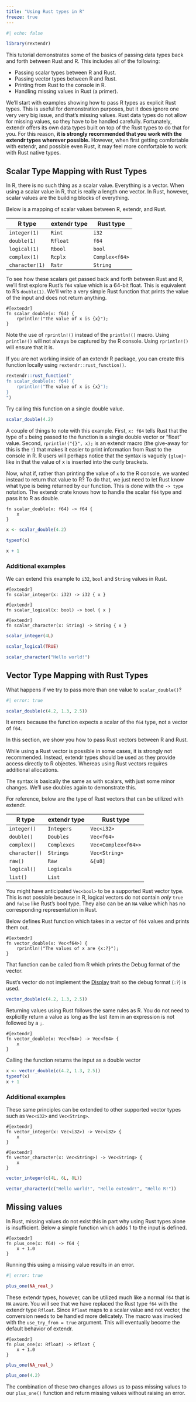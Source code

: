 ```yaml
---
title: "Using Rust types in R"
freeze: true
---
```


```r
#| echo: false

library(rextendr)

```

This tutorial demonstrates some of the basics of passing data types back and
forth between Rust and R. This includes all of the following:

-   Passing scalar types between R and Rust.
-   Passing vector types between R and Rust.
-   Printing from Rust to the console in R.
-   Handling missing values in Rust (a primer).

We'll start with examples showing how to pass R types as explicit Rust types.
This is useful for demonstration purposes, but it does ignore one very very big
issue, and that's missing values. Rust data types do not allow for missing
values, so they have to be handled carefully. Fortunately, extendr offers its
own data types built on top of the Rust types to do that for you. For this
reason, **it is strongly recommended that you work with the extendr types
wherever possible.** However, when first getting comfortable with extendr, 
and possible even Rust, it may feel more comfortable to work with Rust
native types. 

## Scalar Type Mapping with Rust Types

In R, there is no such thing as a scalar value. Everything is a vector.
When using a scalar value in R, that is really a length one vector. In Rust,
however, scalar values are the building blocks of everything. 

Below is a mapping of scalar values between R, extendr, and Rust. 


| R type         | extendr type | Rust type      |
|----------------|--------------|----------------|
| `integer(1)`   | `Rint`       | `i32`          |
| `double(1)`    | `Rfloat`     | `f64`          |
| `logical(1)`   | `Rbool`      | `bool`         |
| `complex(1)`   | `Rcplx`      | `Complex<f64>` |
| `character(1)` | `Rstr`       | `String`       |

To see how these scalars get passed back and forth between Rust and R,
we'll first explore Rust's `f64` value which is a 64-bit float. This is 
equivalent to R's `double(1)`. We'll write a very simple Rust function that 
prints the value of the input and does not return anything. 

```extendrsrc
#[extendr]
fn scalar_double(x: f64) { 
    rprintln!("The value of x is {x}"); 
}
```

::: callout-note
Note the use of `rprintln!()` instead of the `println!()` macro.
Using `println!()` will not always be captured by the R console. Using
`rprintln!()` will ensure that it is. 
:::

If you are not working inside of an extendr R package, you can create this function locally
using `rextendr::rust_function()`.

```r
rextendr::rust_function("
fn scalar_double(x: f64) { 
    rprintln!("The value of x is {x}"); 
}
")
```

Try calling this function on a single double value. 

```r
scalar_double(4.2)
```

A couple of things to note with this example. First, `x: f64` tells Rust that
the type of `x` being passed to the function is a single double vector or "float"
value. Second, `rprintln!("{}", x);` is an extendr macro (the give-away for this
is the `!`) that makes it easier to print information from Rust to the console
in R. R users will perhaps notice that the syntax is vaguely `{glue}`-like in
that the value of x is inserted into the curly brackets.

Now, what if, rather than printing the value of `x` to the R console, we wanted
instead to return that value to R? To do that, we just need to let Rust know
what type is being returned by our function. This is done with the `-> type`
notation. The extendr crate knows how to handle the scalar `f64` type and pass
it to R as double.

```extendrsrc
fn scalar_double(x: f64) -> f64 { 
    x 
}
```

```r

x <- scalar_double(4.2)

typeof(x)

x + 1

```

### Additional examples

We can extend this example to `i32`, `bool` and `String` values in Rust. 

```extendrsrc
#[extendr]
fn scalar_integer(x: i32) -> i32 { x }

#[extendr]
fn scalar_logical(x: bool) -> bool { x }

#[extendr]
fn scalar_character(x: String) -> String { x }
```

```r

scalar_integer(4L)

scalar_logical(TRUE)

scalar_character("Hello world!")

```

## Vector Type Mapping with Rust Types

What happens if we try to pass more than one value to `scalar_double()`?

```r
#| error: true

scalar_double(c(4.2, 1.3, 2.5))

```

It errors because the function expects a scalar of the `f64` type, not a vector
of `f64`. 

In this section, we show you how to pass Rust vectors between R and Rust.

::: callout-important
While using a Rust vector is possible in some cases, it is strongly
not recommended. Instead, extendr types should be used as they provide
access directly to R objectes. Whereas using Rust vectors requires 
additional allocations. 
:::


The syntax is basically the same as with scalars, with just some minor changes.
We'll use doubles again to demonstrate this.

For reference, below are the type of Rust vectors that can be utilized with extendr.

| R type        | extendr type | Rust type           |
|---------------|--------------|---------------------|
| `integer()`   | `Integers`   | `Vec<i32>`          |
| `double()`    | `Doubles`    | `Vec<f64>`          |
| `complex()`   | `Complexes`  | `Vec<Complex<f64>>` |
| `character()` | `Strings`    | `Vec<String>`       |
| `raw()`       | `Raw`        | `&[u8]`             |
| `logical()`   | `Logicals`   |                     |
| `list()`      | `List`       |                     |

::: callout-note
You might have anticipated `Vec<bool>` to be a supported Rust 
vector type. This is not possible because in R, logical vectors
do not contain _only_ `true` and `false` like Rust's bool type. 
They also can be an `NA` value which has no corresponding representation
in Rust. 
:::


Below defines Rust function which takes in a vector of `f64` values and prints them out. 

```extendrsrc
#[extendr]
fn vector_double(x: Vec<f64>) {
    rprintln!("The values of x are {x:?}");
}
```

That function can be called from R which prints the Debug format of the vector. 

::: callout-tip
Rust's vector do not implement the [Display](https://doc.rust-lang.org/std/fmt/trait.Display.html) trait so the debug format (`:?`) is used.
:::

```r
vector_double(c(4.2, 1.3, 2.5))
```


Returning values using Rust follows the same rules as R. You do not need to explicitly return a value as long as the last item in an expression is not followed by a `;`. 

```extendrsrc
#[extendr]
fn vector_double(x: Vec<f64>) -> Vec<f64> { 
    x 
}
```

Calling the function returns the input as a double vector
```r
x <- vector_double(c(4.2, 1.3, 2.5))
typeof(x)
x + 1
```

### Additional examples

These same principles can be extended to other supported vector types such as `Vec<i32>` and `Vec<String>`.

```extendrsrc
#[extendr]
fn vector_integer(x: Vec<i32>) -> Vec<i32> { 
    x
}

#[extendr]
fn vector_character(x: Vec<String>) -> Vec<String> {
    x 
}
```

```r
vector_integer(c(4L, 6L, 8L))

vector_character(c("Hello world!", "Hello extendr!", "Hello R!"))
```

## Missing values

In Rust, missing values do not exist this in part why using Rust types alone is insufficient. Below a simple function which adds 1 to the input is defined. 

```extendrsrc
#[extendr]
fn plus_one(x: f64) -> f64 { 
    x + 1.0 
}
```

Running this using a missing value results in an error. 

```r
#| error: true

plus_one(NA_real_)

```

These extendr types, however, can be utilized much like a normal `f64` that is `NA` aware.  You will see that we have replaced the Rust type
`f64` with the extendr type `Rfloat`. Since `Rfloat` maps to a scalar value and not vector, the conversion needs to be handled more delicately. The macro was invoked with the `use_try_from = true` argument. This will eventually become the default behavior of extendr. 

```extendrsrc
#[extendr]
fn plus_one(x: Rfloat) -> Rfloat { 
    x + 1.0 
}
```

```r
plus_one(NA_real_)

plus_one(4.2)
```

The combination of these two changes allows us to pass missing values to our `plus_one()` function and return
missing values without raising an error.
